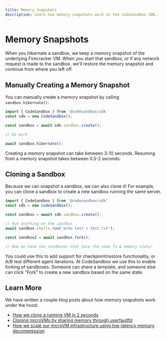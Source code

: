 ```yaml
---
title: Memory Snapshots
description: Learn how memory snapshots work in the CodeSandbox SDK.
---
```


# Memory Snapshots

When you hibernate a sandbox, we keep a memory snapshot of the underlying Firecracker VM. When you start that sandbox, or if any network request is made to the sandbox, we'll restore the memory snapshot and continue from where you left off.

## Manually Creating a Memory Snapshot

You can manually create a memory snapshot by calling `sandbox.hibernate()`:

```ts
import { CodeSandbox } from '@codesandbox/sdk'
const sdk = new CodeSandbox();

const sandbox = await sdk.sandbox.create();

// Do work

await sandbox.hibernate();
```

Creating a memory snapshot can take between 3-10 seconds. Resuming from a memory snapshot takes between 0.5-2 seconds.

## Cloning a Sandbox

Because we can snapshot a sandbox, we can also clone it! For example, you can clone a sandbox to create a new sandbox running the same server.

```ts
import { CodeSandbox } from '@codesandbox/sdk'
const sdk = new CodeSandbox();

const sandbox = await sdk.sandbox.create();

// Run anything on the sandbox
await sandbox.shells.run('echo test > test.txt');

const sandbox2 = await sandbox.fork();

// Now we have two sandboxes that have the same fs & memory state!
```

You could use this to add support for checkpoint/restore functionality, or A/B test different agent iterations. At CodeSandbox we use this to enable forking of sandboxes. Someone can share a template, and someone else can click "Fork" to create a new sandbox based on the same state.

## Learn More

We have written a couple blog posts about how memory snapshots work under the hood:

- [How we clone a running VM in 2 seconds](https://codesandbox.io/blog/how-we-clone-a-running-vm-in-2-seconds)
- [Cloning microVMs by sharing memory through userfaultfd](https://codesandbox.io/blog/cloning-microvms-using-userfaultfd)
- [How we scale our microVM infrastructure using low-latency memory decompression](https://codesandbox.io/blog/how-we-scale-our-microvm-infrastructure-using-low-latency-memory-decompression)
